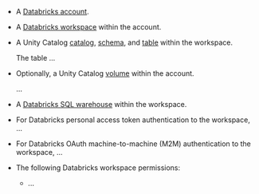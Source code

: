 - A [Databricks account]().
- A [Databricks workspace]() within the account.
- A Unity Catalog [catalog](), [schema](), and [table]() within the workspace.

  The table ...

- Optionally, a Unity Catalog [volume]() within the account. 

  ...

- A [Databricks SQL warehouse]() within the workspace.
- For Databricks personal access token authentication to the workspace, ...
- For Databricks OAuth machine-to-machine (M2M) authentication to the workspace, ...
- The following Databricks workspace permissions:

  - ...